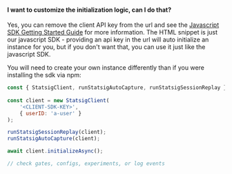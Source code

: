 
#### I want to customize the initialization logic, can I do that?

Yes, you can remove the client API key from the url and see the [Javascript SDK Getting Started Guide](https://docs.statsig.com/client/javascript-sdk#getting-started) for more information.  The HTML snippet is just our javascript SDK - providing an api key in the url will auto initialize an instance for you, but if you don't want that, you can use it just like the javascript SDK.

You will need to create your own instance differently than if you were installing the sdk via npm:

```js
const { StatsigClient, runStatsigAutoCapture, runStatsigSessionReplay } = window.Statsig;
    
const client = new StatsigClient(
    '<CLIENT-SDK-KEY>', 
    { userID: 'a-user' }
);

runStatsigSessionReplay(client);
runStatsigAutoCapture(client);

await client.initializeAsync();

// check gates, configs, experiments, or log events
```
```
